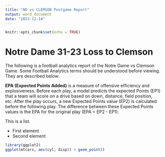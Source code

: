 ```yaml
---
title: "ND vs CLEMSON Postgame Report"
output: word_document
date: "2023-12-14"
---
```


```r
knitr::opts_chunk$set(echo = TRUE)
```


# Notre Dame 31-23 Loss to Clemson

The following is a football analytics report of the Notre Dame vs Clemson Game.
Some Football Analytics terms should be understood before viewing. They are described
below:

**EPA (Expected Points Added)** is a measure of offensive efficiency and explosiveness. Before each play, a model predicts the expected Points (EP1) that a team will score on a drive based on down, distance, field position, etc.
After the play occurs, a new Expected Points value (EP2) is calculated before the following play. The difference between these Expected Points values is the EPA for the original play (EPA = EP2 - EP1).

This is a list.

  - First element
  - Second element
  
```r
library(ggplot2)
ggplot(mtcars, aes(cyl, disp)) + geom_point()
```

